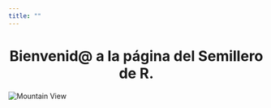 ```yaml
---
title: ""
---
```


<h1><center>Bienvenid@ a la página del Semillero de R.</center></h1>

<img src="imagenes/unalcover.png" alt="Mountain View">
